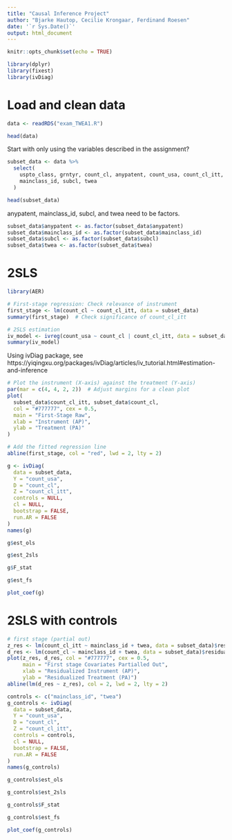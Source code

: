 ---
title: "Causal Inference Project"
author: "Bjarke Hautop, Cecilie Krongaar, Ferdinand Roesen"
date: '`r Sys.Date()`'
output: html_document
---

```{r setup, include=FALSE}
knitr::opts_chunk$set(echo = TRUE)
```

```{r packages, warning=FALSE, message=FALSE}
library(dplyr)
library(fixest)
library(ivDiag)
```


# Load and clean data

```{r load data}
data <- readRDS("exam_TWEA1.R")

head(data)
```

Start with only using the variables described in the assignment?

```{r subset data}
subset_data <- data %>%
  select(
    uspto_class, grntyr, count_cl, anypatent, count_usa, count_cl_itt,
    mainclass_id, subcl, twea
  )
```


```{r head}
head(subset_data)
```

anypatent, mainclass_id, subcl, and twea need to be factors.

```{r convert to factors}
subset_data$anypatent <- as.factor(subset_data$anypatent)
subset_data$mainclass_id <- as.factor(subset_data$mainclass_id)
subset_data$subcl <- as.factor(subset_data$subcl)
subset_data$twea <- as.factor(subset_data$twea)
```

# 2SLS

```{r 2SLS with AER package}
library(AER)

# First-stage regression: Check relevance of instrument
first_stage <- lm(count_cl ~ count_cl_itt, data = subset_data)
summary(first_stage)  # Check significance of count_cl_itt

# 2SLS estimation
iv_model <- ivreg(count_usa ~ count_cl | count_cl_itt, data = subset_data)
summary(iv_model)
```

Using ivDiag package, see https://yiqingxu.org/packages/ivDiag/articles/iv_tutorial.html#estimation-and-inference


```{r first stage plot}
# Plot the instrument (X-axis) against the treatment (Y-axis)
par(mar = c(4, 4, 2, 2))  # Adjust margins for a clean plot
plot(
  subset_data$count_cl_itt, subset_data$count_cl,
  col = "#777777", cex = 0.5, 
  main = "First-Stage Raw",
  xlab = "Instrument (AP)",
  ylab = "Treatment (PA)"
)

# Add the fitted regression line
abline(first_stage, col = "red", lwd = 2, lty = 2)
```

```{r 2SLS with ivDiag package}
g <- ivDiag(
  data = subset_data, 
  Y = "count_usa", 
  D = "count_cl", 
  Z = "count_cl_itt", 
  controls = NULL, 
  cl = NULL,
  bootstrap = FALSE,
  run.AR = FALSE
)
names(g)
```

```{r}
g$est_ols
```

```{r}
g$est_2sls
```

```{r}
g$F_stat
```

```{r}
g$est_fs
```

```{r}
plot_coef(g)
```

# 2SLS with controls

```{r first stage plot (partial out)}
# first stage (partial out)
z_res <- lm(count_cl_itt ~ mainclass_id + twea, data = subset_data)$residuals
d_res <- lm(count_cl ~ mainclass_id + twea, data = subset_data)$residuals
plot(z_res, d_res, col = "#777777", cex = 0.5, 
     main = "First stage Covariates Partialled Out", 
     xlab = "Residualized Instrument (AP)", 
     ylab = "Residualized Treatment (PA)")
abline(lm(d_res ~ z_res), col = 2, lwd = 2, lty = 2)
```

```{r 2SLS with controls}
controls <- c("mainclass_id", "twea")
g_controls <- ivDiag(
  data = subset_data, 
  Y = "count_usa", 
  D = "count_cl", 
  Z = "count_cl_itt", 
  controls = controls, 
  cl = NULL,
  bootstrap = FALSE,
  run.AR = FALSE
)
names(g_controls)
```

```{r}
g_controls$est_ols
```

```{r}
g_controls$est_2sls
```

```{r}
g_controls$F_stat
```

```{r}
g_controls$est_fs
```

```{r}
plot_coef(g_controls)
```
